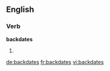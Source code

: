 ==English==

===Verb===
'''backdates'''

# {{third-person singular of|[[backdate]]}}

[[de:backdates]]
[[fr:backdates]]
[[vi:backdates]]